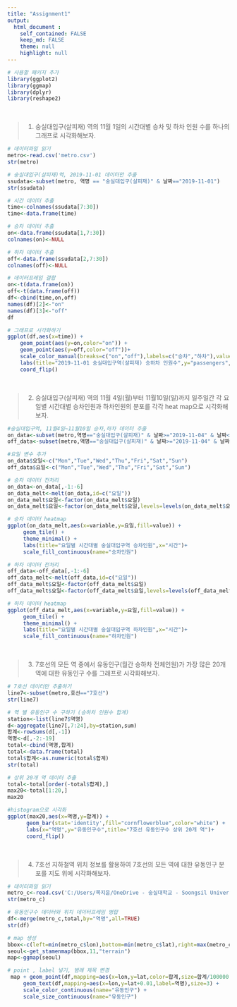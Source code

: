 ```yaml
---
title: "Assignment1"
output: 
  html_document :
    self_contained: FALSE
    keep_md: FALSE
    theme: null
    highlight: null
---
```



```r
# 사용할 패키지 추가
library(ggplot2)
library(ggmap)
library(dplyr)
library(reshape2)
```

<br/>

> 1. 숭실대입구(살피재) 역의 11월 1일의 시간대별 승차 및 하차 인원 수를 하나의 그래프로 시각화해보자.

```r
# 데이터파일 읽기
metro<-read.csv('metro.csv')
str(metro)
```

```r
# 숭실대입구(살피재)역, 2019-11-01 데이터만 추출
ssudata<-subset(metro, 역명 == "숭실대입구(살피재)" & 날짜=="2019-11-01")
str(ssudata)
```

```r
# 시간 데이터 추출
time<-colnames(ssudata[7:30])
time<-data.frame(time)

# 승차 데이터 추출
on<-data.frame(ssudata[1,7:30])
colnames(on)<-NULL

# 하차 데이터 추출
off<-data.frame(ssudata[2,7:30])
colnames(off)<-NULL

# 데이터프레임 결합
on<-t(data.frame(on))
off<-t(data.frame(off))
df<-cbind(time,on,off)
names(df)[2]<-"on"
names(df)[3]<-"off"
df
```

```r
# 그래프로 시각화하기
ggplot(df,aes(x=time)) +
    geom_point(aes(y=on,color="on")) +
    geom_point(aes(y=off,color="off"))+
    scale_color_manual(breaks=c("on","off"),labels=c("승차","하차"),values=c("red","blue"))+
    labs(title="2019-11-01 숭실대입구역(살피재) 승하차 인원수",y="passengers",color="승하차") +
    coord_flip()
```

<br/>

> 2. 숭실대입구(살피재) 역의 11월 4일(월)부터 11월10일(일)까지 일주일간 각 요일별 시간대별 승차인원과 하차인원의 분포를 각각 heat map으로 시각화해보자.

```r
#숭실대입구역, 11월4일~11월10일 승차,하차 데이터 추출
on_data<-subset(metro,역명=="숭실대입구(살피재)" & 날짜>="2019-11-04" & 날짜<="2019-11-10" & 구분=="승차")
off_data<-subset(metro,역명=="숭실대입구(살피재)" & 날짜>="2019-11-04" & 날짜<="2019-11-10" & 구분=="하차")

#요일 변수 추가
on_data$요일<-c("Mon","Tue","Wed","Thu","Fri","Sat","Sun")
off_data$요일<-c("Mon","Tue","Wed","Thu","Fri","Sat","Sun")
```

```r
# 승차 데이터 전처리
on_data<-on_data[,-1:-6]
on_data_melt<-melt(on_data,id=c("요일"))
on_data_melt$요일<-factor(on_data_melt$요일)
on_data_melt$요일<-factor(on_data_melt$요일,levels=levels(on_data_melt$요일)[c(2,6,7,5,1,3,4)])

# 승차 데이터 heatmap
ggplot(on_data_melt,aes(x=variable,y=요일,fill=value)) +
     geom_tile() +
     theme_minimal() +
     labs(title="요일별 시간대별 숭실대입구역 승차인원",x="시간")+
     scale_fill_continuous(name="승차인원")

```

```r
# 하차 데이터 전처리
off_data<-off_data[,-1:-6]
off_data_melt<-melt(off_data,id=c("요일"))
off_data_melt$요일<-factor(off_data_melt$요일)
off_data_melt$요일<-factor(off_data_melt$요일,levels=levels(off_data_melt$요일)[c(2,6,7,5,1,3,4)])

# 하차 데이터 heatmap
ggplot(off_data_melt,aes(x=variable,y=요일,fill=value)) +
     geom_tile() +
     theme_minimal() +
     labs(title="요일별 시간대별 숭실대입구역 하차인원",x="시간")+
     scale_fill_continuous(name="하차인원")
```

<br/>

> 3. 7호선의 모든 역 중에서 유동인구(월간 승하차 전체인원)가 가장 많은 20개 역에 대한 유동인구 수를 그래프로 시각화해보자. 

```r
# 7호선 데이터만 추출하기
line7<-subset(metro,호선=="7호선")
str(line7)
```

```r
# 역 별 유동인구 수 구하기 (승하차 인원수 합계)
station<-list(line7$역명)
d<-aggregate(line7[,7:24],by=station,sum)
합계<-rowSums(d[,-1])
역명<-d[,-2:-19]
total<-cbind(역명,합계)
total<-data.frame(total)
total$합계<-as.numeric(total$합계)
str(total)
```

```r
# 상위 20개 역 데이터 추출
total<-total[order(-total$합계),]
max20<-total[1:20,]
max20
```

```r
#histogram으로 시각화
ggplot(max20,aes(x=역명,y=합계)) +
      geom_bar(stat='identity',fill="cornflowerblue",color="white") +
      labs(x="역명",y="유동인구수",title="7호선 유동인구수 상위 20개 역")+
      coord_flip()
```

<br/>

> 4. 7호선 지하철역 위치 정보를 활용하여 7호선의 모든 역에 대한 유동인구 분포를 지도 위에 시각화해보자. 

```r
# 데이터파일 읽기
metro_c<-read.csv('C:/Users/목지윤/OneDrive - 숭실대학교 - Soongsil University/문서/metro_coord.csv')
str(metro_c)
```

```r
# 유동인구수 데이터와 위치 데이터프레임 병합
df<-merge(metro_c,total,by="역명",all=TRUE)
str(df)
```

```r
# map 생성
bbox<-c(left=min(metro_c$lon),bottom=min(metro_c$lat),right=max(metro_c$lon),top=max(metro_c$lat))
seoul<-get_stamenmap(bbox,11,"terrain")
map<-ggmap(seoul)

# point , label 넣기, 범례 제목 변경
 map + geom_point(df,mapping=aes(x=lon,y=lat,color=합계,size=합계/100000)) +
     geom_text(df,mapping=aes(x=lon,y=lat+0.01,label=역명),size=3) +
     scale_color_continuous(name="유동인구") +
     scale_size_continuous(name="유동인구")

```